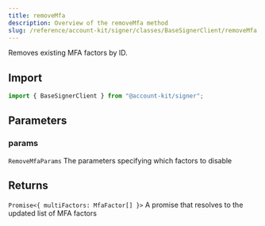 ```yaml
---
title: removeMfa
description: Overview of the removeMfa method
slug: /reference/account-kit/signer/classes/BaseSignerClient/removeMfa
---
```



Removes existing MFA factors by ID.

## Import

```ts
import { BaseSignerClient } from "@account-kit/signer";
```

## Parameters

### params

`RemoveMfaParams`
The parameters specifying which factors to disable

## Returns

`Promise<{ multiFactors: MfaFactor[] }>`
A promise that resolves to the updated list of MFA factors
